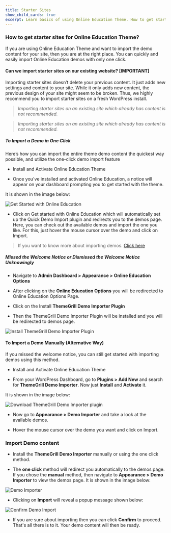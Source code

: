 ---
title: Starter Sites
show_child_cards: true
excerpt: Learn basics of using Online Education Theme. How to get starter sites for Online Education Theme.
---

### How to get starter sites for Online Education Theme? 

If you are using Online Education Theme and want to import the demo content for your site, then you are at the right place. You can quickly and easily import Online Education demos with only one click. 

#### Can we import starter sites on our existing website? [IMPORTANT] 

Importing starter sites doesn’t delete your previous content. It just adds new settings and content to your site. While it only adds new content, the previous design of your site might seem to be broken. Thus, we highly recommend you to import starter sites on a fresh WordPress install. 

> *Importing starter sites on an existing site which already has content is not recommended.* 

> *Importing starter sites on an existing site which already has content is not recommended.* 

##### To Import a Demo in One Click 

Here’s how you can import the entire theme demo content the quickest way possible, and utilize the one-click demo import feature 

- Install and Activate Online Education Theme 

- Once you've installed and activated Online Education, a notice will appear on your dashboard prompting you to get started with the theme. 

It is shown in the image below: 

![Get Started with Online Education](https://user-images.githubusercontent.com/109593521/184288079-8b002bf2-d3d1-4592-b902-8fd397e9fa3d.png)

- Click on Get started with Online Education which will automatically set up the Quick Demo Import plugin and redirects you to the demos page. Here, you can check out the available demos and import the one you like. For this, just hover the mouse cursor over the demo and click on Import. 

> If you want to know more about importing demos. [Click here](https://themegrill.com/blog/how-to-import-wordpress-theme-demo-content)

##### Missed the Welcome Notice or Dismissed the Welcome Notice Unknowingly 

- Navigate to **Admin Dashboard > Appearance > Online Education Options**

- After clicking on the **Online Education Options** you will be redirected to Online Education Options Page.

- Click on the Install **ThemeGrill Demo Importer Plugin**

- Then the ThemeGrill Demo Importer Plugin will be installed and you will be redirected to demos page.

![Install ThemeGrill Demo Importer Plugin](https://user-images.githubusercontent.com/109593521/184288532-174defc8-b051-453d-9d1d-ac3a5fc91b70.png)


#### To Import a Demo Manually (Alternative Way) 

If you missed the welcome notice, you can still get started with importing demos using this method. 

- Install and Activate Online Education Theme 

- From your WordPress Dashboard, go to **Plugins > Add New** and search for **ThemeGrill Demo Importer**. Now just **Install** and **Activate** it. 

It is shown in the image below: 

![Download ThemeGrill Demo Importer plugin](https://user-images.githubusercontent.com/109593521/184289021-1def9ead-51b0-402d-bae4-115cbb903ed0.png)

- Now go to **Appearance > Demo Importer** and take a look at the available demos. 

- Hover the mouse cursor over the demo you want and click on Import.


### Import Demo content

- Install the **ThemeGrill Demo Importer** manually or using the one click method. 

- The **one click** method will redirect you automatically to the demos page. If you chose the **manual** method, then navigate to **Appearance > Demo Importer** to view the demos page. It is shown in the image below: 

![Demo Importer](https://user-images.githubusercontent.com/109593521/184289486-225a4ecf-4624-493d-8a9a-ea337bec666d.png)

- Clicking on **Import** will reveal a popup message shown below: 

![Confirm Demo Import](https://user-images.githubusercontent.com/109593521/184289668-405d4901-a6fc-444b-9561-f530281533e8.png)

- If you are sure about importing then you can click **Confirm** to proceed. That's all there is to it. Your demo content will then be ready. 



